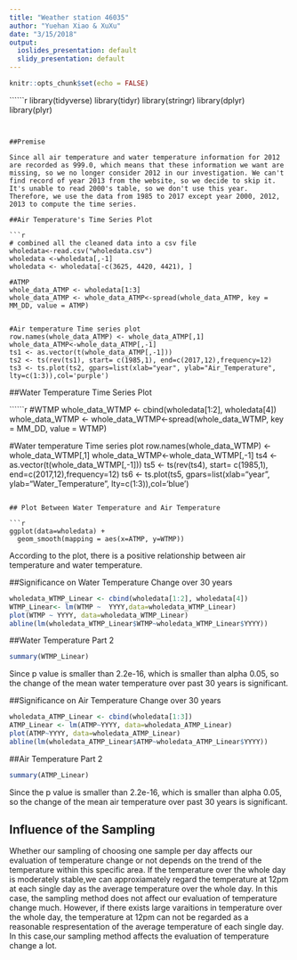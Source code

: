 ```yaml
---
title: "Weather station 46035"
author: "Yuehan Xiao & XuXu"
date: "3/15/2018"
output:
  ioslides_presentation: default
  slidy_presentation: default
---
```

```r
knitr::opts_chunk$set(echo = FALSE)
```




``````r

library(tidyverse)
library(tidyr)
library(stringr)
library(dplyr)
library(plyr)

```


##Premise

Since all air temperature and water temperature information for 2012 are recorded as 999.0, which means that these information we want are missing, so we no longer consider 2012 in our investigation. We can't find record of year 2013 from the website, so we decide to skip it. It's unable to read 2000's table, so we don't use this year. Therefore, we use the data from 1985 to 2017 except year 2000, 2012, 2013 to compute the time series.

##Air Temperature's Time Series Plot

```r


# combined all the cleaned data into a csv file
wholedata<-read.csv("wholedata.csv")
wholedata <-wholedata[,-1]
wholedata <- wholedata[-c(3625, 4420, 4421), ]

#ATMP
whole_data_ATMP <- wholedata[1:3]
whole_data_ATMP <- whole_data_ATMP<-spread(whole_data_ATMP, key = MM_DD, value = ATMP)


#Air temperature Time series plot
row.names(whole_data_ATMP) <- whole_data_ATMP[,1]
whole_data_ATMP<-whole_data_ATMP[,-1]
ts1 <- as.vector(t(whole_data_ATMP[,-1]))
ts2 <- ts(rev(ts1), start= c(1985,1), end=c(2017,12),frequency=12)
ts3 <- ts.plot(ts2, gpars=list(xlab="year", ylab="Air_Temperature", lty=c(1:3)),col='purple')
```

##Water Temperature Time Series Plot

``````r
#WTMP
whole_data_WTMP <- cbind(wholedata[1:2], wholedata[4])
whole_data_WTMP <- whole_data_WTMP<-spread(whole_data_WTMP, key = MM_DD, value = WTMP)

#Water temperature Time series plot
row.names(whole_data_WTMP) <- whole_data_WTMP[,1]
whole_data_WTMP<-whole_data_WTMP[,-1]
ts4 <- as.vector(t(whole_data_WTMP[,-1]))
ts5 <- ts(rev(ts4), start= c(1985,1), end=c(2017,12),frequency=12)
ts6 <- ts.plot(ts5, gpars=list(xlab="year", ylab="Water_Temperature", lty=c(1:3)),col='blue')
```

## Plot Between Water Temperature and Air Temperature

```r
ggplot(data=wholedata) +
  geom_smooth(mapping = aes(x=ATMP, y=WTMP))
```

According to the plot, there is a positive relationship between air temperature and water temperature.

##Significance on Water Temperature Change over 30 years

```r
wholedata_WTMP_Linear <- cbind(wholedata[1:2], wholedata[4])
WTMP_Linear<- lm(WTMP ~  YYYY,data=wholedata_WTMP_Linear)
plot(WTMP ~ YYYY, data=wholedata_WTMP_Linear)
abline(lm(wholedata_WTMP_Linear$WTMP~wholedata_WTMP_Linear$YYYY))
```

##Water Temperature Part 2

```r
summary(WTMP_Linear)
```
Since p value is smaller than 2.2e-16, which is smaller than alpha 0.05, so the change of the mean water temperature over past 30 years is significant.

##Significance on Air Temperature Change over 30 years

```r
wholedata_ATMP_Linear <- cbind(wholedata[1:3])
ATMP_Linear <- lm(ATMP~YYYY, data=wholedata_ATMP_Linear)
plot(ATMP~YYYY, data=wholedata_ATMP_Linear)
abline(lm(wholedata_ATMP_Linear$ATMP~wholedata_ATMP_Linear$YYYY))
```

##Air Temperature Part 2

```r
summary(ATMP_Linear)
```
Since the p value is smaller than 2.2e-16, which is smaller than alpha 0.05, so the change of the mean air temperature over past 30 years is significant.

## Influence of the Sampling 

Whether our sampling of choosing one sample per day affects our evaluation of temperature change or not depends on the trend of the temperature within this specific area. If the temperature over the whole day is moderately stable,we can approxiamately regard the temperature at 12pm at each single day as the average temperature over the whole day. In this case, the sampling method does not affect our evaluation of temperature change much. However, if there exists large varaitions in temperature over the whole day, the temperature at 12pm can not be regarded as a reasonable respresentation of the average temperature of each single day. In this case,our sampling method affects the evaluation of temperature change a lot.
